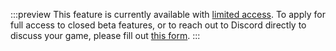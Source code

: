 :::preview
 This feature is currently available with [limited access](/docs/discord-social-sdk/core-concepts#limited-access-features). To apply for full access to closed beta features, or to reach out to Discord directly to discuss your game, please fill out [this form](https://discord.com/developers/social-sdk-closed-beta-access-request-form).
:::